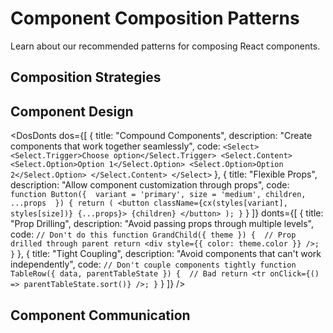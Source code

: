 
<Meta title="Patterns/Component Composition" />

# Component Composition Patterns

Learn about our recommended patterns for composing React components.

## Composition Strategies

<Table 
    columns={[
        { key: "pattern", header: "Pattern" },
        { key: "description", header: "Description" },
        { key: "useCase", header: "Use Case" }
    ]}
    data={[
        { 
            pattern: "Compound Components", 
            description: "Components that work together", 
            useCase: "Complex UI widgets" 
        },
        { 
            pattern: "Render Props", 
            description: "Pass rendering logic as props", 
            useCase: "Shared component logic" 
        },
        { 
            pattern: "Higher-Order Components", 
            description: "Wrap components to enhance them", 
            useCase: "Cross-cutting concerns" 
        },
        { 
            pattern: "Custom Hooks", 
            description: "Extract reusable logic", 
            useCase: "Shared stateful logic" 
        }
    ]}
/>

## Component Design

<DosDonts 
    dos={[
        {
            title: "Compound Components",
            description: "Create components that work together seamlessly",
            code: `<Select>
  <Select.Trigger>Choose option</Select.Trigger>
  <Select.Content>
    <Select.Option>Option 1</Select.Option>
    <Select.Option>Option 2</Select.Option>
  </Select.Content>
</Select>`
        },
        {
            title: "Flexible Props",
            description: "Allow component customization through props",
            code: `function Button({ 
  variant = 'primary',
  size = 'medium',
  children,
  ...props 
}) {
  return (
    <button className={cx(styles[variant], styles[size])} {...props}>
      {children}
    </button>
  );
}`
        }
    ]}
    donts={[
        {
            title: "Prop Drilling",
            description: "Avoid passing props through multiple levels",
            code: `// Don't do this
function GrandChild({ theme }) {  // Prop drilled through parent
  return <div style={{ color: theme.color }} />;
}`
        },
        {
            title: "Tight Coupling",
            description: "Avoid components that can't work independently",
            code: `// Don't couple components tightly
function TableRow({ data, parentTableState }) {  // Bad
  return <tr onClick={() => parentTableState.sort()} />;
}`
        }
    ]}
/>

## Component Communication

<Table 
    columns={[
        { key: "method", header: "Method" },
        { key: "example", header: "Example" },
        { key: "bestFor", header: "Best For" }
    ]}
    data={[
        { 
            method: "Context", 
            example: "ThemeContext, UserContext", 
            bestFor: "Global app state" 
        },
        { 
            method: "Event Handlers", 
            example: "onClick, onChange", 
            bestFor: "Parent-child communication" 
        },
        { 
            method: "Refs", 
            example: "useImperativeHandle", 
            bestFor: "Imperative actions" 
        },
        { 
            method: "State Management", 
            example: "Redux, Zustand", 
            bestFor: "Complex state sharing" 
        }
    ]}
/> 